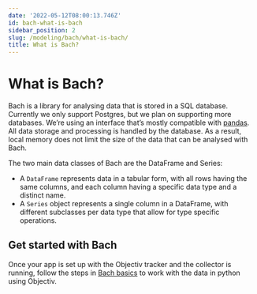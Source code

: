 ```yaml
---
date: '2022-05-12T08:00:13.746Z'
id: bach-what-is-bach
sidebar_position: 2
slug: /modeling/bach/what-is-bach/
title: What is Bach?
---
```


# What is Bach?

Bach is a library for analysing data that is stored in a SQL database. Currently we only support Postgres,
but we plan on supporting more databases. We’re using an interface that’s mostly compatible with [pandas](https://pandas.pydata.org/docs/reference/index.html). All data storage and
processing is handled by the database. As a result, local memory does not limit the size of the data that
can be analysed with Bach.

The two main data classes of Bach are the DataFrame and Series:

* A `DataFrame` represents data in a tabular form, with all rows having the same
columns, and each column having a specific data type and a distinct name.
* A `Series` object represents a single column in a DataFrame, with
different subclasses per data type that allow for type specific operations.

## Get started with Bach

Once your app is set up with the Objectiv tracker and the collector is running, follow the steps in
[Bach basics](/modeling/bach/examples.mdx) to work with the data in python using Objectiv.

